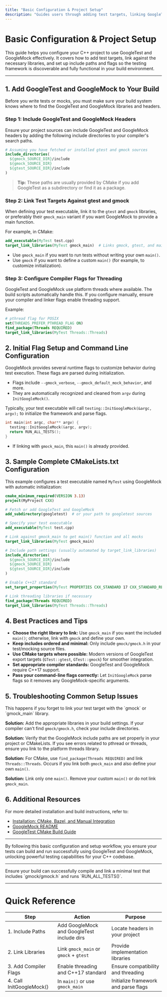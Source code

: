 ```yaml
---
title: "Basic Configuration & Project Setup"
description: "Guides users through adding test targets, linking GoogleTest/GoogleMock libraries, and configuring build scripts for typical C++ projects. Covers initial flag setup and the essential include paths to ensure the test framework is discoverable and functional."
---
```


# Basic Configuration & Project Setup

This guide helps you configure your C++ project to use GoogleTest and GoogleMock effectively. It covers how to add test targets, link against the necessary libraries, and set up include paths and flags so the testing framework is discoverable and fully functional in your build environment.

---

## 1. Add GoogleTest and GoogleMock to Your Build

Before you write tests or mocks, you must make sure your build system knows where to find the GoogleTest and GoogleMock libraries and headers.

### Step 1: Include GoogleTest and GoogleMock Headers

Ensure your project sources can include GoogleTest and GoogleMock headers by adding the following include directories to your compiler's search paths.

```cmake
# Assuming you have fetched or installed gtest and gmock sources
include_directories(
  ${gmock_SOURCE_DIR}/include
  ${gmock_SOURCE_DIR}
  ${gtest_SOURCE_DIR}/include
)
```

> **Tip:** These paths are usually provided by CMake if you add GoogleTest as a subdirectory or find it as a package.

### Step 2: Link Test Targets Against gtest and gmock

When defining your test executable, link it to the `gtest` and `gmock` libraries, or preferably their `gmock_main` variant if you want GoogleMock to provide a main function.

For example, in CMake:

```cmake
add_executable(MyTest test.cpp)
target_link_libraries(MyTest gmock_main)  # Links gmock, gtest, and main()
```

- Use `gmock_main` if you want to run tests without writing your own `main()`.
- Use `gmock` if you want to define a custom `main()` (for example, to customize initialization).


### Step 3: Configure Compiler Flags for Threading

GoogleTest and GoogleMock use platform threads where available. The build scripts automatically handle this. If you configure manually, ensure your compiler and linker flags enable threading support.

Example:

```cmake
# pthread flag for POSIX
set(THREADS_PREFER_PTHREAD_FLAG ON)
find_package(Threads REQUIRED)
target_link_libraries(MyTest Threads::Threads)
```


## 2. Initial Flag Setup and Command Line Configuration

GoogleMock provides several runtime flags to customize behavior during test execution. These flags are parsed during initialization.

- Flags include `--gmock_verbose`, `--gmock_default_mock_behavior`, and more.
- They are automatically recognized and cleaned from `argv` during `InitGoogleMock()`.

Typically, your test executable will call `testing::InitGoogleMock(&argc, argv);` to initialize the framework and parse flags.

```cpp
int main(int argc, char** argv) {
  testing::InitGoogleMock(&argc, argv);
  return RUN_ALL_TESTS();
}
```

- If linking with `gmock_main`, this `main()` is already provided.


## 3. Sample Complete CMakeLists.txt Configuration

This example configures a test executable named `MyTest` using GoogleMock with automatic initialization:

```cmake
cmake_minimum_required(VERSION 3.13)
project(MyProject CXX)

# Fetch or add GoogleTest and GoogleMock
add_subdirectory(googletest)  # or your path to googletest sources

# Specify your test executable
add_executable(MyTest test.cpp)

# Link against gmock_main to get main() function and all mocks
target_link_libraries(MyTest gmock_main)

# Include path settings (usually automated by target_link_libraries)
include_directories(
  ${gmock_SOURCE_DIR}/include
  ${gmock_SOURCE_DIR}
  ${gtest_SOURCE_DIR}/include
)

# Enable C++17 standard
set_target_properties(MyTest PROPERTIES CXX_STANDARD 17 CXX_STANDARD_REQUIRED ON)

# Link threading libraries if necessary
find_package(Threads REQUIRED)
target_link_libraries(MyTest Threads::Threads)
```


## 4. Best Practices and Tips

- **Choose the right library to link:** Use `gmock_main` if you want the included `main()`; otherwise, link with `gmock` and define your own.
- **Keep includes ordered and minimal:** Only include `gmock/gmock.h` in your test/mocking source files.
- **Use CMake targets where possible:** Modern versions of GoogleTest export targets (`GTest::gtest`, `GTest::gmock`) for smoother integration.
- **Set appropriate compiler standards:** GoogleTest and GoogleMock require C++17 support.
- **Pass your command-line flags correctly:** Let `InitGoogleMock` parse flags so it removes any GoogleMock-specific arguments.


## 5. Troubleshooting Common Setup Issues

<AccordionGroup title="Common Issues & Solutions">
<Accordion title="Undefined Reference to GoogleMock Functions">
This happens if you forget to link your test target with the `gmock` or `gmock_main` library.

**Solution:** Add the appropriate libraries in your build settings.
</Accordion>
<Accordion title="Missing Header Files">
If your compiler can't find `gmock/gmock.h`, check your include directories.

**Solution:** Verify that the GoogleMock include paths are set properly in your project or CMakeLists.
</Accordion>
<Accordion title="Thread-related Link Errors">
If you see errors related to pthread or threads, ensure you link to the platform threads library.

**Solution:** For CMake, use `find_package(Threads REQUIRED)` and link `Threads::Threads`.
</Accordion>
<Accordion title="Multiple Definitions of main()">
Occurs if you link both `gmock_main` and also define your own `main()`.

**Solution:** Link only one `main()`. Remove your custom `main()` or do not link `gmock_main`.
</Accordion>
</AccordionGroup>


## 6. Additional Resources

For more detailed installation and build instructions, refer to:

- [Installation: CMake, Bazel, and Manual Integration](https://your-docs-path/getting-started/setup-installation/installation-modes)
- [GoogleMock README](https://github.com/google/googletest/blob/main/googlemock/README.md)
- [GoogleTest CMake Build Guide](https://github.com/google/googletest/blob/main/README.md#building-and-running-tests)

---

By following this basic configuration and setup workflow, you ensure your tests can build and run successfully using GoogleTest and GoogleMock, unlocking powerful testing capabilities for your C++ codebase.

---

<Check>
Ensure your build can successfully compile and link a minimal test that includes `gmock/gmock.h` and runs `RUN_ALL_TESTS()`.
</Check>


---

# Quick Reference

| Step                      | Action                                    | Purpose                             |
|---------------------------|-------------------------------------------|-----------------------------------|
| 1. Include Paths           | Add GoogleMock and GoogleTest include dirs| Locate headers in your project     |
| 2. Link Libraries          | Link `gmock_main` or `gmock` + `gtest`   | Provide implementation libraries   |
| 3. Add Compiler Flags      | Enable threading and C++17 standard       | Ensure compatibility and threading |
| 4. Call InitGoogleMock()   | In `main()` or use `gmock_main`          | Initialize framework and parse flags |

